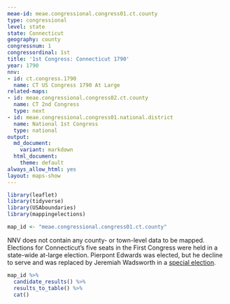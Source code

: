 ```yaml
---
meae-id: meae.congressional.congress01.ct.county
type: congressional
level: state
state: Connecticut
geography: county
congressnum: 1
congressordinal: 1st
title: '1st Congress: Connecticut 1790'
year: 1790
nnv:
- id: ct.congress.1790
  name: CT US Congress 1790 At Large
related-maps:
- id: meae.congressional.congress02.ct.county
  name: CT 2nd Congress
  type: next
- id: meae.congressional.congress01.national.district
  name: National 1st Congress
  type: national
output:
  md_document:
    variant: markdown
  html_document:
    theme: default
always_allow_html: yes
layout: maps-show
---
```


```r
library(leaflet)
library(tidyverse)
library(USAboundaries)
library(mappingelections)

map_id <- "meae.congressional.congress01.ct.county"
```

NNV does not contain any county- or town-level data to be mapped. Elections for Connecticut's five seats in the First Congress were held in a state-wide at-large election. Pierpont Edwards was elected, but he decline to serve and was replaced by Jeremiah Wadsworth in a [special election](http://elections.lib.tufts.edu/catalog/tufts:ct.special.congress.1790). 

<div class="results-table">

```r
map_id %>%
  candidate_results() %>%
  results_to_table() %>%
  cat()
```

</div>
